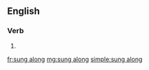 ==English==

===Verb===
{{head|en|past participle}}

# {{past participle of|sing along|lang=en|nocat=1}}

[[fr:sung along]]
[[mg:sung along]]
[[simple:sung along]]